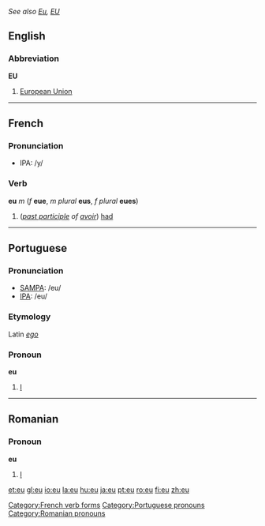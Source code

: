 ''See also [[Eu]], [[EU]]''
==English==
===Abbreviation===
'''EU'''

#[[European Union]]

----

==French==
===Pronunciation===
*IPA: /y/
===Verb===
'''eu''' ''m'' (''f'' '''eue''', ''m plural'' '''eus''', ''f plural'' '''eues''')

#(''[[past participle]] of [[avoir]]'') [[had]]

[[Category:French verb forms]]

----

==Portuguese==
===Pronunciation===
*[[w:SAMPA|SAMPA]]: /eu/
*[[w:IPA|IPA]]: /eu/
===Etymology===
Latin ''[[ego]]''
===Pronoun===
'''eu'''

# [[I]]

[[Category:Portuguese pronouns]]

----

==Romanian==
===Pronoun===
'''eu'''

# [[I]]

[[Category:Romanian pronouns]]

[[et:eu]]
[[gl:eu]]
[[io:eu]]
[[la:eu]]
[[hu:eu]]
[[ja:eu]]
[[pt:eu]]
[[ro:eu]]
[[fi:eu]]
[[zh:eu]]